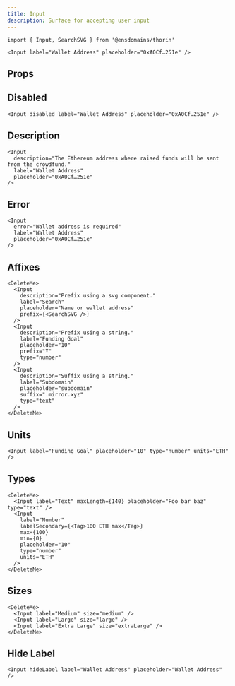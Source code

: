 ```yaml
---
title: Input
description: Surface for accepting user input
---
```


```tsx
import { Input, SearchSVG } from '@ensdomains/thorin'
```

```tsx live=true expand=true
<Input label="Wallet Address" placeholder="0xA0Cf…251e" />
```

## Props

<PropsTable sourceLink={sourceLink} types={types} />

## Disabled

```tsx live=true
<Input disabled label="Wallet Address" placeholder="0xA0Cf…251e" />
```

## Description

```tsx live=true
<Input
  description="The Ethereum address where raised funds will be sent from the crowdfund."
  label="Wallet Address"
  placeholder="0xA0Cf…251e"
/>
```

## Error

```tsx live=true
<Input
  error="Wallet address is required"
  label="Wallet Address"
  placeholder="0xA0Cf…251e"
/>
```

## Affixes

```tsx live=true
<DeleteMe>
  <Input
    description="Prefix using a svg component."
    label="Search"
    placeholder="Name or wallet address"
    prefix={<SearchSVG />}
  />
  <Input
    description="Prefix using a string."
    label="Funding Goal"
    placeholder="10"
    prefix="Ξ"
    type="number"
  />
  <Input
    description="Suffix using a string."
    label="Subdomain"
    placeholder="subdomain"
    suffix=".mirror.xyz"
    type="text"
  />
</DeleteMe>
```

## Units

```tsx live=true
<Input label="Funding Goal" placeholder="10" type="number" units="ETH" />
```

## Types

```tsx live=true
<DeleteMe>
  <Input label="Text" maxLength={140} placeholder="Foo bar baz" type="text" />
  <Input
    label="Number"
    labelSecondary={<Tag>100 ETH max</Tag>}
    max={100}
    min={0}
    placeholder="10"
    type="number"
    units="ETH"
  />
</DeleteMe>
```

## Sizes

```tsx live=true
<DeleteMe>
  <Input label="Medium" size="medium" />
  <Input label="Large" size="large" />
  <Input label="Extra Large" size="extraLarge" />
</DeleteMe>
```

## Hide Label

```tsx live=true
<Input hideLabel label="Wallet Address" placeholder="Wallet Address" />
```
